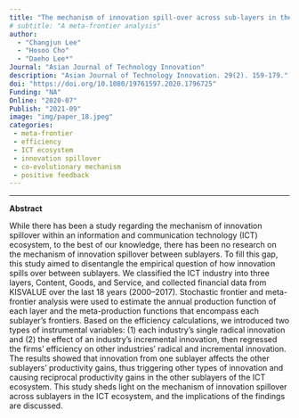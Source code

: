 ```yaml
---
title: "The mechanism of innovation spill-over across sub-layers in the ICT industry"
# subtitle: "A meta-frontier analysis"
author: 
  - "Changjun Lee" 
  - "Hosoo Cho"
  - "Daeho Lee*"
Journal: "Asian Journal of Technology Innovation"
description: "Asian Journal of Technology Innovation. 29(2). 159-179."
doi: "https://doi.org/10.1080/19761597.2020.1796725"
Funding: "NA"
Online: "2020-07"
Publish: "2021-09"
image: "img/paper_18.jpeg"
categories:
 - meta-frontier
 - efficiency
 - ICT ecosystem
 - innovation spillover
 - co-evolutionary mechanism
 - positive feedback
---
```


------------------------------------------------------------------------

**Abstract**

While there has been a study regarding the mechanism of innovation spillover within an information and communication technology (ICT) ecosystem, to the best of our knowledge, there has been no research on the mechanism of innovation spillover between sublayers. To fill this gap, this study aimed to disentangle the empirical question of how innovation spills over between sublayers. We classified the ICT industry into three layers, Content, Goods, and Service, and collected financial data from KISVALUE over the last 18 years (2000–2017). Stochastic frontier and meta-frontier analysis were used to estimate the annual production function of each layer and the meta-production functions that encompass each sublayer’s frontiers. Based on the efficiency calculations, we introduced two types of instrumental variables: (1) each industry’s single radical innovation and (2) the effect of an industry’s incremental innovation, then regressed the firms’ efficiency on other industries’ radical and incremental innovation. The results showed that innovation from one sublayer affects the other sublayers’ productivity gains, thus triggering other types of innovation and causing reciprocal productivity gains in the other sublayers of the ICT ecosystem. This study sheds light on the mechanism of innovation spillover across sublayers in the ICT ecosystem, and the implications of the findings are discussed.

